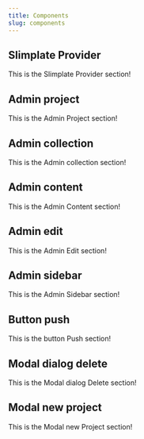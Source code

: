 ```yaml
---
title: Components
slug: components
---
```



## Slimplate Provider
This is the Slimplate Provider section!

## Admin project
This is the Admin Project section!

## Admin collection
This is the Admin collection section!

## Admin content
This is the Admin Content section!

## Admin edit
This is the Admin Edit section!

## Admin sidebar
This is the Admin Sidebar section!

## Button push
This is the button Push section!

## Modal dialog delete
This is the Modal dialog Delete section!

## Modal new project
This is the Modal new Project section!
